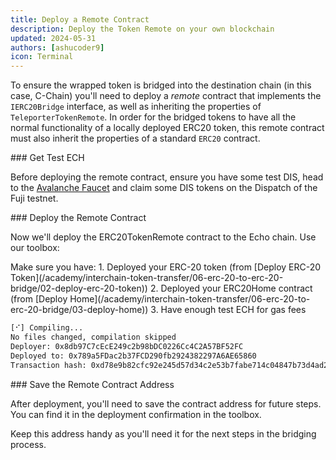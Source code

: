 ```yaml
---
title: Deploy a Remote Contract
description: Deploy the Token Remote on your own blockchain
updated: 2024-05-31
authors: [ashucoder9]
icon: Terminal
---
```



To ensure the wrapped token is bridged into the destination chain (in this case, C-Chain) you'll need to deploy a _remote_ contract that implements the `IERC20Bridge` interface, as well as inheriting the properties of `TeleporterTokenRemote`. In order for the bridged tokens to have all the normal functionality of a locally deployed ERC20 token, this remote contract must also inherit the properties of a standard `ERC20` contract.

<Steps>
<Step>
### Get Test ECH

Before deploying the remote contract, ensure you have some test DIS, head to the [Avalanche Faucet](https://core.app/tools/testnet-faucet/?subnet=echo&token=dispatch) and claim some DIS tokens on the Dispatch of the Fuji testnet.

</Step>
<Step>
### Deploy the Remote Contract

Now we'll deploy the ERC20TokenRemote contract to the Echo chain. Use our toolbox:

<Callout>
Make sure you have:
1. Deployed your ERC-20 token (from [Deploy ERC-20 Token](/academy/interchain-token-transfer/06-erc-20-to-erc-20-bridge/02-deploy-erc-20-token))
2. Deployed your ERC20Home contract (from [Deploy Home](/academy/interchain-token-transfer/06-erc-20-to-erc-20-bridge/03-deploy-home))
3. Have enough test ECH for gas fees
</Callout>

<ToolboxMdxWrapper enforceChainId={173750}>
    <DeployERC20TokenRemote />
</ToolboxMdxWrapper>

```bash
[⠊] Compiling...
No files changed, compilation skipped
Deployer: 0x8db97C7cEcE249c2b98bDC0226Cc4C2A57BF52FC
Deployed to: 0x789a5FDac2b37FCD290fb2924382297A6AE65860
Transaction hash: 0xd78e9b82cfc92e245d57d34c2e53b7fabe714c04847b73d4ad246b2bbde05c61
```
</Step>

<Step>
### Save the Remote Contract Address

After deployment, you'll need to save the contract address for future steps. You can find it in the deployment confirmation in the toolbox.

<Callout title="Note" type="info">
Keep this address handy as you'll need it for the next steps in the bridging process.
</Callout>
</Step>

</Steps>
